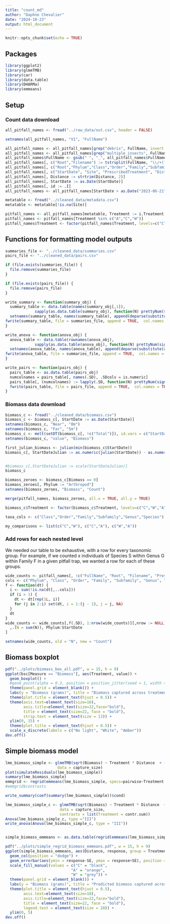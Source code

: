 ```yaml
---
title: "count_md"
author: "Daphne Chevalier"
date: "2024-10-23"
output: html_document
---
```

  
  ```r
knitr::opts_chunk$set(echo = TRUE)
```
## Packages
```r
library(ggplot2)
library(glmmTMB)
library(car)
library(data.table)
library(DHARMa)
library(emmeans)
```

## Setup

### Count data download

```r
all_pitfall_names <- fread("../raw_data/out.csv", header = FALSE)

setnames(all_pitfall_names, "V1", "FullName")

all_pitfall_names <- all_pitfall_names[grep("debris", FullName, invert = TRUE)]
all_pitfall_names <- all_pitfall_names[grep("multiple_insects", FullName, invert = TRUE)]
all_pitfall_names$FullName <- gsub(" ", "_", all_pitfall_names$FullName)
all_pitfall_names[, c("Root","Filename") := tstrsplit(FullName, "\\/+(?!\\S*\\/)", perl = TRUE)]
all_pitfall_names[, c("Root","Phylum","Class","Order","Family","Subfamily","Genus","Species") := tstrsplit(Root, "/")]
all_pitfall_names[, c("StartDate", "Site", "PrescribedTreatment", "Distance") := tstrsplit(Filename, "_", fixed = TRUE, type.convert = TRUE)[1:4]]
all_pitfall_names[, Distance := strtrim(Distance, 2)]
all_pitfall_names[, StartDate := as.Date(StartDate)]
all_pitfall_names[, id := .I]
all_pitfall_names <- all_pitfall_names[StartDate > as.Date("2023-06-21")]

metatable <- fread("../cleaned_data/metadata.csv")
metatable <- metatable[!is.na(Site)]

pitfall_names <- all_pitfall_names[metatable, Treatment := i.Treatment, on=.(Site, StartDate)]
pitfall_names <- pitfall_names[Treatment %in% c("A","C","W")]
pitfall_names$Treatment <- factor(pitfall_names$Treatment, levels=c("C","A","W"), ordered = FALSE)
```

## Functions for formatting model outputs
```r
summaries_file <- "../cleaned_data/summaries.csv"
pairs_file <- "../cleaned_data/pairs.csv"

if (file.exists(summaries_file)) {
  file.remove(summaries_file)
}

if (file.exists(pairs_file)) {
  file.remove(pairs_file)
}

write_summary <- function(summary_obj) {
  summary_table <- data.table(names(summary_obj[,1]),
             sapply(as.data.table(summary_obj), function(N) prettyNum(signif(N, digits = 3))))
  setnames(summary_table, names(summary_table), append(deparse(substitute(summary_obj)),colnames(summary_obj)))
fwrite(summary_table, file = summaries_file, append = TRUE,  col.names = TRUE)
}

write_anova <- function(anova_obj) {
  anova_table <- data.table(rownames(anova_obj),
             sapply(as.data.table(anova_obj), function(N) prettyNum(signif(N, digits = 3))))
  setnames(anova_table, names(anova_table), append(deparse(substitute(anova_obj)),names(anova_obj)))
fwrite(anova_table, file = summaries_file, append = TRUE,  col.names = TRUE)
}

write_pairs <- function(pairs_obj) {
  pairs_table <- as.data.table(pairs_obj)
  numcolnames = pairs_table[, names(.SD), .SDcols = is.numeric]
  pairs_table[, (numcolnames) := lapply(.SD, function(N) prettyNum(signif(N, digits = 3))), .SDcols = is.numeric]
  fwrite(pairs_table, file = pairs_file, append = TRUE,  col.names = TRUE)
}

```

### Biomass data download
```r
biomass_c <- fread("../cleaned_data/biomass.csv")
biomass_c <- biomass_c[, StartDate := as.Date(StartDate)]
setnames(biomass_c, "Near", "0m")
setnames(biomass_c, "Far", "5m")
biomass_c <- melt(setDT(biomass_c[, !c("Total")]), id.vars = c("StartDate","Site", "Treatment"), variable.name = "Distance")
setnames(biomass_c, "value", "Biomass")

first_julian_biomass <- julian(min(biomass_c$StartDate))
biomass_c[, StartDateJulian := as.numeric(julian(StartDate)) - as.numeric(first_julian_biomass)]


#biomass_c[,StartDateJulian := scale(StartDateJulian)]
biomass_c

biomass_zeroes <- biomass_c[Biomass == 0]
biomass_zeroes[, Phylum := "Arthropod"]
setnames(biomass_zeroes, "Biomass", "Count")

merge(pitfall_names, biomass_zeroes, all.x = TRUE, all.y = TRUE)

biomass_c$Treatment <- factor(biomass_c$Treatment, levels=c("C","W","A"), ordered = FALSE)

taxa_cols <- c("Class","Order","Family","Subfamily","Genus","Species")

my_comparisons <- list(c("C","W"), c("C","A"), c("W","A"))
```

### Add rows for each nested level
We needed our table to be exhaustive, with a row for every taxonomic group. For example, if we counted x individuals of Species S within Genus G within Family F in a given pitfall trap, we wanted a row for each of these groups.
```r
wide_counts <- pitfall_names[, !c("FullName", "Root", "Filename", "PrescribedTreatment", "id")][, .N, by=.(Phylum, Class, Order, Family, Subfamily, Genus, Species, Site, Treatment, Distance, StartDate)]
cols <- c("Phylum", "Class", "Order", "Family", "Subfamily", "Genus", "Species")
f <- function(dt) {
  i <- sum(!is.na(dt[,..cols]))
  if (i > 1) {
    dt <- dt[rep(1L, i)]
    for (j in 2:i) set(dt, i = 1:(j - 1), j = j, NA)
  }
  dt
}
wide_counts <- wide_counts[,f(.SD), 1:nrow(wide_counts)][,nrow := NULL][
  ,.(N = sum(N)), Phylum:StartDate
]

setnames(wide_counts, old = "N", new = "Count")
```



## Biomass boxplot

```r
pdf("../plots/biomass_box_all.pdf", w = 15, h = 9)
ggplot(bsc[Measure == "Biomass"], aes(Treatment, value)) +
  geom_boxplot() +
  #geom_point(alpha = 0.3, position = position_jitter(seed = 1, width = 0.2)) +
  theme(panel.grid = element_blank()) +
  labs(y = "Biomass (grams)", title = "Biomass captured across treatments") +
  theme(plot.title = element_text(hjust = 0.5)) +
  theme(axis.text=element_text(size=16),
        axis.title=element_text(size=22,face="bold"),
        title = element_text(size=22, face = "bold"),
        strip.text = element_text(size = 13)) +
  ylim(0, 15) +
  theme(plot.title = element_text(hjust = 0.5)) +
  scale_x_discrete(labels = c("No light", "White", "Amber"))
dev.off()
```


## Simple biomass model
```r
lme_biomass_simple <- glmmTMB(sqrt(Biomass) ~ Treatment * Distance  + (1|Site) + (1|Site:Distance),
                       data = capture_size)
plot(simulateResiduals(lme_biomass_simple))
summary(lme_biomass_simple)
emmgrid <- regrid(emmeans(lme_biomass_simple, specs=pairwise~Treatment, type="response"))
#emmgrid$contrasts

write_summary(coef(summary(lme_biomass_simple))$cond)

lme_biomass_simple_c <- glmmTMB(sqrt(Biomass) ~ Treatment * Distance  + (1|Site) + (1|Site:Distance),
                        data = capture_size,
                        contrasts = list(Treatment = contr.sum))
Anova(lme_biomass_simple_c, type ="III")
write_anova(Anova(lme_biomass_simple_c, type = "III"))


simple_biomass_emmeans <- as.data.table(regrid(emmeans(lme_biomass_simple, list(pairwise ~ Treatment * Distance), adjust = "tukey", type = "response")))

pdf("../plots/simple_regrid_biomass_emmeans.pdf", w = 15, h = 9)
ggplot(simple_biomass_emmeans, aes(Distance, response, group = Treatment, fill = Treatment)) +
  geom_col(position = "dodge") +
  geom_errorbar(aes(ymin = response-SE, ymax = response+SE), position = "dodge") +
  scale_fill_manual(values = c("C" = "black",
                             "A" = "orange",
                             "W" = "grey")) +
  theme(panel.grid = element_blank()) +
  labs(y = "Biomass (grams)", title = "Predicted biomass captured across treatments and distances") +
  theme(plot.title = element_text(hjust = 0.5),
        axis.text=element_text(size=18),
        axis.title=element_text(size=22,face="bold"),
        title = element_text(size=22, face = "bold"),
        legend.text = element_text(size = 20)) +
  ylim(0, 5)
dev.off()
```
